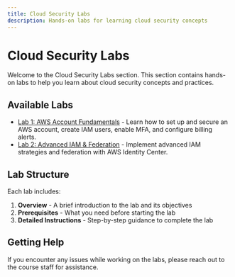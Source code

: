 ```yaml
---
title: Cloud Security Labs
description: Hands-on labs for learning cloud security concepts
---
```


# Cloud Security Labs

Welcome to the Cloud Security Labs section. This section contains hands-on labs to help you learn about cloud security concepts and practices.

## Available Labs

- [Lab 1: AWS Account Fundamentals](./lab1) - Learn how to set up and secure an AWS account, create IAM users, enable MFA, and configure billing alerts.
- [Lab 2: Advanced IAM & Federation](./lab2) - Implement advanced IAM strategies and federation with AWS Identity Center.

## Lab Structure

Each lab includes:

1. **Overview** - A brief introduction to the lab and its objectives
2. **Prerequisites** - What you need before starting the lab
3. **Detailed Instructions** - Step-by-step guidance to complete the lab

## Getting Help

If you encounter any issues while working on the labs, please reach out to the course staff for assistance. 